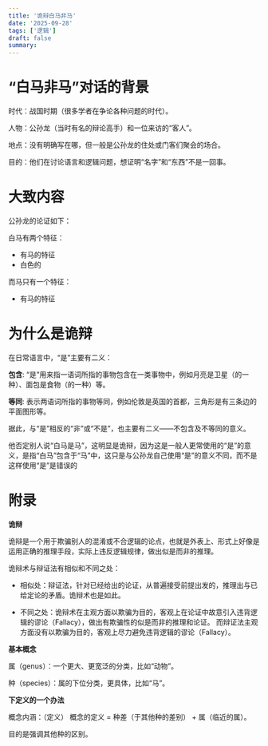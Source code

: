 ```yaml
---
title: '诡辩白马非马'
date: '2025-09-28'
tags: ['逻辑']
draft: false
summary:
---
```


# “白马非马”对话的背景

时代：战国时期（很多学者在争论各种问题的时代）。

人物：公孙龙（当时有名的辩论高手）和一位来访的“客人”。

地点：没有明确写在哪，但一般是公孙龙的住处或门客们聚会的场合。

目的：他们在讨论语言和逻辑问题，想证明“名字”和“东西”不是一回事。

# 大致内容

公孙龙的论证如下：

白马有两个特征：
* 有马的特征
* 白色的

而马只有一个特征：
* 有马的特征

# 为什么是诡辩

在日常语言中，“是”主要有二义：

**包含**: “是”用来指一语词所指的事物包含在一类事物中，例如月亮是卫星（的一种）、面包是食物（的一种）等。

**等同**: 表示两语词所指的事物等同，例如伦敦是英国的首都，三角形是有三条边的平面图形等。

据此，与“是”相反的“非”或“不是”，也主要有二义——不包含及不等同的意义。

他否定别人说“白马是马”，这明显是诡辩，因为这是一般人更常使用的“是”的意义，是指“白马”包含于“马”中，这只是与公孙龙自己使用“是”的意义不同，而不是这样使用“是”是错误的

# 附录

**诡辩**

诡辩是一个用于欺骗别人的混淆或不合逻辑的论点，也就是外表上、形式上好像是运用正确的推理手段，实际上违反逻辑规律，做出似是而非的推理。

诡辩术与辩证法有相似和不同之处：

* 相似处：辩证法，针对已经给出的论证，从普遍接受前提出发的，推理出与已给定论的矛盾。诡辩术也是如此。

* 不同之处：诡辩术在主观方面以欺骗为目的，客观上在论证中故意引入违背逻辑的谬论（Fallacy），做出有欺骗性的似是而非的推理和论证。 而辩证法主观方面没有以欺骗为目的，客观上尽力避免违背逻辑的谬论（Fallacy）。

**基本概念**

属（genus）：一个更大、更宽泛的分类，比如“动物”。

种（species）：属的下位分类，更具体，比如“马”。

**下定义的一个办法**

概念内涵：（定义） 概念的定义 = 种差（于其他种的差别） + 属（临近的属）。

目的是强调其他种的区别。

